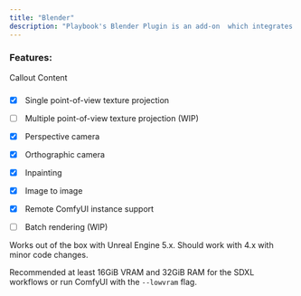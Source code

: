 ```yaml
---
title: "Blender"
description: "Playbook's Blender Plugin is an add-on  which integrates the editor with ComfyUI. It allows you to quickly create and refine textures for your scene using generative diffusion models."
---
```


###

### Features:

<Check>
  Callout Content
</Check>

###

* [x]  Single point-of-view texture projection

* [ ]  Multiple point-of-view texture projection (WIP)

* [x]  Perspective camera

* [x]  Orthographic camera

* [x]  Inpainting

* [x]  Image to image

* [x]  Remote ComfyUI instance support

* [ ]  Batch rendering (WIP)

Works out of the box with Unreal Engine 5.x. Should work with 4.x with minor code changes.

Recommended at least 16GiB VRAM and 32GiB RAM for the SDXL workflows or run ComfyUI with the `--lowvram` flag.